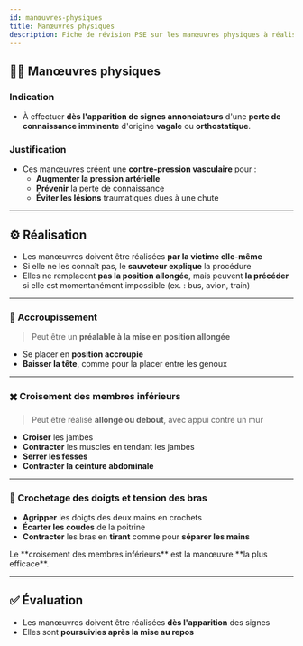---
id: manœuvres-physiques
title: Manœuvres physiques
description: Fiche de révision PSE sur les manœuvres physiques à réaliser en cas de malaise vagal ou orthostatique
---


## 🧍‍♀️ Manœuvres physiques

### Indication

- À effectuer **dès l'apparition de signes annonciateurs** d'une **perte de connaissance imminente** d'origine **vagale** ou **orthostatique**.

### Justification

- Ces manœuvres créent une **contre-pression vasculaire** pour :
  - **Augmenter la pression artérielle**
  - **Prévenir** la perte de connaissance
  - **Éviter les lésions** traumatiques dues à une chute

---

## ⚙️ Réalisation

- Les manœuvres doivent être réalisées **par la victime elle-même**
- Si elle ne les connaît pas, le **sauveteur explique** la procédure
- Elles ne remplacent **pas la position allongée**, mais peuvent **la précéder** si elle est momentanément impossible (ex. : bus, avion, train)

---

### 🔽 Accroupissement

> Peut être un **préalable à la mise en position allongée**

- Se placer en **position accroupie**
- **Baisser la tête**, comme pour la placer entre les genoux

---

### ✖️ Croisement des membres inférieurs

> Peut être réalisé **allongé ou debout**, avec appui contre un mur

- **Croiser** les jambes
- **Contracter** les muscles en tendant les jambes
- **Serrer les fesses**
- **Contracter la ceinture abdominale**

---

### 🤝 Crochetage des doigts et tension des bras

- **Agripper** les doigts des deux mains en crochets
- **Écarter les coudes** de la poitrine
- **Contracter** les bras en **tirant** comme pour **séparer les mains**

<Admonition type="info">
Le **croisement des membres inférieurs** est la manœuvre **la plus efficace**.
</Admonition>

---

## ✅ Évaluation

- Les manœuvres doivent être réalisées **dès l'apparition** des signes
- Elles sont **poursuivies après la mise au repos**
